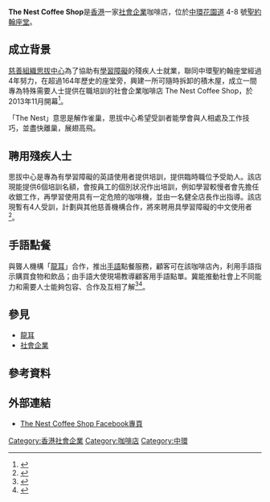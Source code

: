 {{Infobox Non-profit
| Non-profit_name   = The Nest Coffee Shop
| Non-profit_logo   = [[File:The_Nest_Coffee_Shop.png|centre]]
| Non-profit_type   = [[社會企業|社會企業]]
| founded_date      = 2013年11月
| founder           = 慈善組織[[思拔中心|思拔中心]]
| location          = {{HK}}[[中環|中環]][[花園道|花園道]] 4-8 號<br />[[聖約翰座堂_(香港)|聖約翰座堂]] 
| origins           = 
| key_people        = 
| area_served       = 
| product           = 咖啡
| focus             = 
| method            = 
| revenue           = 
| endowment         = 
| num_volunteers    = 
| num_employees     = 
| num_members       = 
| subsib            = 
| owner             = 
| Non-profit_slogan = 展翅高飛
| homepage          = 
| dissolved         = 
| footnotes         = 
}}

'''The Nest Coffee Shop'''是[[香港|香港]]一家[[社會企業|社會企業]]咖啡店，位於[[中環|中環]][[花園道|花園道]] 4-8 號[[聖約翰座堂_(香港)|聖約翰座堂]]。

==成立背景==
[[慈善組織|慈善組織]][[思拔中心|思拔中心]]為了協助有[[學習障礙|學習障礙]]的殘疾人士就業，聯同中環聖約翰座堂經過4年努力，在超過164年歷史的座堂旁，興建一所可隨時拆卸的積木屋，成立一間專為特殊需要人士提供在職培訓的社會企業咖啡店 The Nest Coffee Shop，於2013年11月開幕<ref>{{cite web |language=en |url=http://www.thestandard.com.hk/news_detail.asp?pp_cat=11&art_id=152826&sid=43588139&con_type=1 |title=Disabled sip cups of cheer in jobs boost |publisher=[[英文虎報|英文虎報]] |date=2015-01-02 |accessdate=2015-10-10 |deadurl=yes |archiveurl=https://archive.is/20151010131602/http://www.thestandard.com.hk/news_detail.asp?pp_cat=11&art_id=152826&sid=43588139&con_type=1 |archivedate=2015-10-10 }}</ref>。

「The Nest」意思是解作雀巢，思拔中心希望受訓者能學會與人相處及工作技巧，並盡快離巢，展翅高飛。

==聘用殘疾人士==
思拔中心是專為有學習障礙的英語使用者提供培訓，提供臨時職位予受助人。該店現能提供6個培訓名額，會按員工的個別狀况作出培訓，例如學習較慢者會先擔任收銀工作，再學習使用具有一定危險的咖啡機，並由一名健全店長作出指導。該店現暫有4人受訓，計劃與其他慈善機構合作，將來聘用具學習障礙的中文使用者<ref>{{cite web |language=zh-hk |url=http://news.sina.com.hk/news/20131227/-3-3151129/1.html |title=聖約翰座堂搭積木屋辦社企 |publisher=[[明報|明報]] |date=2013-12-27 |accessdate=2015-10-10 |deadurl=yes |archiveurl=https://archive.is/20151010131621/http://news.sina.com.hk/news/20131227/-3-3151129/1.html |archivedate=2015-10-10 }}</ref>。

==手語點餐==
與聾人機構「[[龍耳|龍耳]]」合作，推出[[手語|手語]]點餐服務，顧客可在該咖啡店內，利用手語指示購買食物和飲品；由手語大使現場教導顧客用手語點單。冀能推動社會上不同能力和需要人士能夠包容、合作及互相了解<ref>{{cite web |language=zh-hk |url=http://www.am730.com.hk/fresh/article/13350 | title=飲咖啡用手語落Order |publisher=[[am730|am730]] |date=2015-10-08 |accessdate=2015-10-10}}</ref><ref>{{cite web |language=zh-hk |url=http://news.takungpao.com.hk/paper/q/2015/1009/3206409.html |title=社企推手語點餐 |publisher=[[大公報|大公報]] |date=2015-10-09 |accessdate=2015-10-10 |archive-date=2016-03-04 |archive-url=https://web.archive.org/web/20160304105039/http://news.takungpao.com.hk/paper/q/2015/1009/3206409.html |dead-url=no }}</ref>。

==參見==
* [[龍耳|龍耳]]
* [[社會企業|社會企業]]

==參考資料==
<div class="references-small">
<references />
</div>

== 外部連結 ==
* [http://www.facebook.com/TheNestCoffeeShop The Nest Coffee Shop Facebook專頁]{{Wayback|url=http://www.facebook.com/TheNestCoffeeShop |date=20190218041327 }}

[[Category:香港社會企業|Category:香港社會企業]]
[[Category:咖啡店|Category:咖啡店]]
[[Category:中環|Category:中環]]